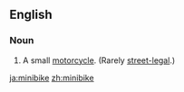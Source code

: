 ==English==

===Noun===
{{en-noun}}
{{wikipedia}}

# A small [[motorcycle]]. (Rarely [[street-legal]].)

[[ja:minibike]]
[[zh:minibike]]